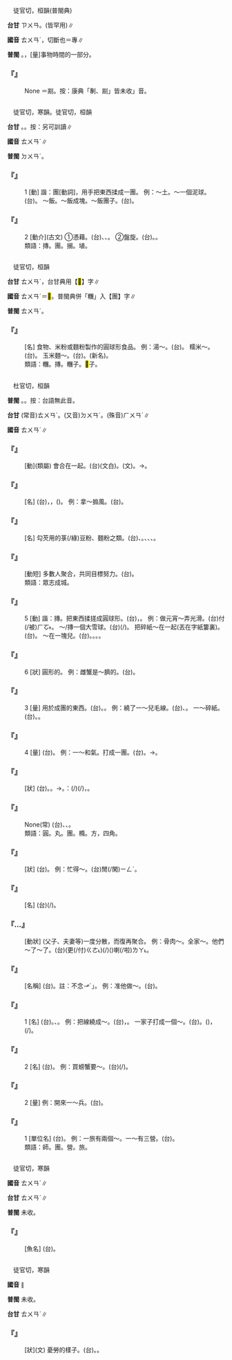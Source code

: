 
=={{ruby|剸|ㄊㄨㄢˊ}}==

　徒官切，桓韻(普閩典)

'''台甘''' <rt>ㄗㄨㄢ</rt>{{ruby|，|ㄗㄨㄢˋ}}。(皆罕用)∥

'''國音''' <rt>ㄊㄨㄢˊ</rt>，切斷也{{ruby|。|ㄓㄨㄢ}}＝專∥

'''普閩''' {{ruby|(文)|ㄉㄨㄢˊ}}。{{ruby|(白)|ㄉㆭˊ}}，[量]事物時間的一部分。

    

==='''『{{ruby|剸|ㄊㄨㄢˊ}}』'''===
: None ＝剬。按：康典「剸、剬」皆未收{{ruby|「|ㄊㄨㄢˊ}}」音。
    

=={{ruby|摶|ㄊㄨㄢˊ}}==

　徒官切，寒韻。徒官切，桓韻

'''台甘''' {{ruby|(文)|ㄊㄨㄢˊ}}。{{ruby|(語)|ㄑㄧㆤㆶ ͘}}{{ruby|、|ㄑㄧㄠ}}{{ruby|、|ㄑㄧㆦㆶ ͘}}。按：另可訓讀{{ruby|：|ㆢㄧㆦㆶ ͘}}{{ruby|/|ㄉㄧㆦㆶ ͘}}∥

'''國音''' <rt>ㄊㄨㄢˊ</rt>{{ruby|。|ㄊㄨㄢˇ}}∥

'''普閩''' <rt>ㄉㄨㄢˊ</rt>。

    

==='''『{{ruby|摶|ㄊㄨㄢˊ}}』'''===
:1  [動] 諧：團[動詞]，用手把東西揉成一團。 例：～土。～一個泥球。(台){{ruby|搦|ㄌㄧㆦㆶ ͘}}{{ruby|/|ㆢㄧㆦㆶ ͘}}{{ruby|塗|ㄊㆦˊ}}{{ruby|丸|ㄨㄢˊ}}。 ～飯。～飯成塊。～飯團子。(台){{ruby|擲|ㄉㆪ˫}}{{ruby|/|ㄉㆥ˫}}{{ruby|飯|ㄅㆭ˫}}{{ruby|丸|ㄨㄢˊ}}。
    

==='''『{{ruby|摶|ㄊㄨㄢˊ}}』'''===
:2  [動介](古文) ①憑藉。(台){{ruby|借|ㄐㄧㄜㆷ}}、{{ruby|依|ㄧ}}{{ruby|倚|ㄨㄚˋ}}、{{ruby|倚|ㄨㄚˋ}}{{ruby|靠|ㄎㄜ˪}}。 ②盤旋。(台){{ruby|排|ㄅㄞˊ}}{{ruby|徊|ㄏㄨㆤˊ}}。{{ruby|踅|ㄙㆤㆷ ͘}}{{ruby|來|ㄌㄞˊ}}{{ruby|踅|ㄙㆤㆷ ͘}}{{ruby|去|ㄎㄧ˪}}。
:類語：摶。團。搦。埴。
:
    

=={{ruby|糰|ㄊㄨㄢˊ}}==

　徒官切，桓韻

'''台甘''' <rt>ㄊㄨㄢˊ</rt>，台甘典用【<mark>&#xf9845;</mark>】字∥

'''國音''' <rt>ㄊㄨㄢˊ</rt>＝<mark>&#xf9845;</mark>。普閩典併「糰」入【團】字∥

'''普閩''' <rt>ㄊㄨㄢˊ</rt>。

    

==='''『{{ruby|糰|ㄊㄨㄢˊ}}{{ruby|子|·ㄗˇ}}』'''===
: [名] 食物、米粉或麵粉製作的圓球形食品。 例：湯～。(台){{ruby|圓|ㆪˊ}}{{ruby|仔|ㄚ}}。 糯米～。(台){{ruby|<mark>&#xf98c2;</mark>|ㄗㄨㆵ}}{{ruby|米|ㆠㄧˋ}}{{ruby|圓|ㆪˊ}}。 玉米麵～。(台){{ruby|蕃|ㄏㄨㄢ}}{{ruby|麥|ㆠㆤㆷ ͘}}{{ruby|麵|ㄇㄧ˫}}{{ruby|粉|ㄏㄨㄣˋ}}{{ruby|圓|ㆪˊ}}。(新名)。
:類語：糰。摶。糰子。<mark>&#xffc77;</mark>子。
:
    

=={{ruby|團|ㄊㄨㄢˊ}}==

　杜官切，桓韻

'''普閩''' {{ruby|(文)|ㄊㄨㄢˊ}}。{{ruby|(白)|ㄊㆭˊ}}。按：台語無此音。

'''台甘''' (常音)<rt>ㄊㄨㄢˊ</rt>。(又音)<rt>ㄉㄨㄢˊ</rt>。(殊音)<rt>ㄏㄨㄢˊ</rt>{{ruby|。|ㄋㆭˊ}}∥

'''國音''' <rt>ㄊㄨㄢˊ</rt>∥

    

==='''『{{ruby|團|ㄊㄨㄢˊ}}{{ruby|聚|ㄐㄩˋ}}』'''===
: [動](類屬) 會合在一起。(台){{ruby|團|ㄊㄨㄢˊ}}{{ruby|聚|ㄗㄨ˫}}(文白)。{{ruby|聚|ㄗㄨ˫}}{{ruby|/|ㄐㄧ˫}}{{ruby|首|ㄒㄧㄨˋ}}(文)。→{{ruby|為|ㄨㄧ˫}}{{ruby|著|ㄉㄧㄜㆷ ͘}}{{ruby|懇|ㄎㄨㄣˋ}}{{ruby|親|ㄑㄧㄣ}}{{ruby|而|ㄌㄧˊ}}{{ruby|/|ㆢㄧˊ}}{{ruby|集|ㄐㄧㆴ ͘}}{{ruby|合|ㄏㄚㆴ ͘}}。
    

==='''『{{ruby|團|ㄊㄨㄢˊ}}{{ruby|扇|ㄕㄢˋ}}』'''===
: [名] (台){{ruby|圓|ㆪˊ}}{{ruby|形|ㄏㄧㄥˊ}}，{{ruby|有|ㄨ˫}}{{ruby|鉛|ㄧㄢˊ}}{{ruby|線|ㄙㄨㆩ˪}}{{ruby|框|ㄎㄧㄥ}}，{{ruby|<mark>&#xffcb9;</mark>|ㄍㄧㄥ}}{{ruby|綢|ㄉㄧㄨˊ}}{{ruby|仔|ㄚ}}{{ruby|布|ㄅㆦ˪}}{{ruby|做|ㄗㄨㆤ˪}}{{ruby|/|ㄗㄜ˪}}{{ruby|成|ㄒㄧㄥˊ}}{{ruby|丌|ㆤ}}({{ruby|葵|ㄎㄨㆤˊ}}){{ruby|扇|ㄒㆪ˪}}。 例：拿～搧風。(台){{ruby|<mark>&#xffb58;</mark>|ㆣㄧㄚㆷ}}{{ruby|圓|ㆪˊ}}{{ruby|扇|ㄒㆪ˪}}{{ruby|<mark>&#xffbcf;</mark>|ㄧㄚㆵ ͘}}{{ruby|風|ㄏㆲ}}{{ruby|/|ㄏㄨㄤ}}。
    

==='''『{{ruby|團|ㄊㄨㄢˊ}}{{ruby|粉|ㄈㄣˇ}}』'''===
: [名] 勾芡用的菉(/綠)豆粉、麵粉之類。(台){{ruby|做|ㄗㄨㆤ˪}}{{ruby|/|ㄗㄜ˪}}{{ruby|菜|ㄘㄞ˪}}{{ruby|時|ㄒㄧˊ}}{{ruby|牽|ㄎㄧㄢ˪}}{{ruby|粉|ㄏㄨㄣˋ}}{{ruby|用|ㄧㄥ˫}}{{ruby|/|ㄧㆲ˫}}{{ruby|丌|ㆤ}}{{ruby|綠|ㄌㄧㆤㆶ ͘}}{{ruby|豆|ㄉㄠ˫}}{{ruby|粉|ㄏㄨㄣˋ}}、{{ruby|麵|ㄇㄧ˫}}{{ruby|粉|ㄏㄨㄣˋ}}{{ruby|丌|ㆤ}}{{ruby|類|ㄌㄨㄧ˫}}。{{ruby|台|ㄉㄞˊ}}{{ruby|灣|ㄨㄢˊ}}{{ruby|亦|ㄧㄚㆷ ͘}}{{ruby|用|ㄧㄥ˫}}{{ruby|/|ㄧㆲ˫}}{{ruby|蕃|ㄏㄢ}}{{ruby|薯|ㄗㄨˊ}}{{ruby|/|ㄐㄧˊ}}{{ruby|粉|ㄏㄨㄣˋ}}、{{ruby|葛|ㄍㄨㄚㆷ}}{{ruby|粉|ㄏㄨㄣˋ}}、{{ruby|太|ㄊㄞ˪}}{{ruby|白|ㄅㄧㆤㆶ ͘}}{{ruby|粉|ㄏㄨㄣˋ}}、{{ruby|藕|ㄫㄠ˫}}{{ruby|粉|ㄏㄨㄣˋ}}。
    

==='''『{{ruby|團|ㄊㄨㄢˊ}}{{ruby|結|ㄐㄧㄝˊ}}』'''===
: [動短] 多數人聚合，{{ruby|為|ㄨㄟˋ}}共同目標努力。(台){{ruby|團|ㄊㄨㄢˊ}}{{ruby|結|ㄍㄧㄚㆵ}}。
:類語：眾志成城。
:
    

==='''『{{ruby|團|ㄊㄨㄢˊ}}』'''===
:5  [動] 諧：摶。把東西揉搓成圓球形。(台){{ruby|搓|ㄙㄜ}}{{ruby|圓|ㆪˊ}}，{{ruby|搦|ㄌㄧㆦㆶ ͘}}{{ruby|/|ㆢㄧㆦㆶ ͘}}{{ruby|圓|ㆪˊ}}{{ruby|圓|ㆪˊ}}。 例：做元宵～弄光滑。(台){{ruby|搓|ㄙㄜ}}{{ruby|圓|ㆪˊ}}{{ruby|仔|ㄚ}}{{ruby|搓|ㄙㄜ}}付(/被)<rt>ㄏㆦ˫</rt>{{ruby|<mark>&#xffa56;</mark>|ㄍㄧㆬ}}{{ruby|滑|ㄍㄨㆵ ͘}}。 ～/摶一個大雪球。(台){{ruby|摻|ㄑㄧㄠ}}(/{{ruby|摶|ㄑㄧㆦㆶ ͘}}){{ruby|一|ㄐㄧㆵ ͘}}{{ruby|粒|ㄌㄧㄚㆴ ͘}}{{ruby|大|ㄉㄨㄚ˫}}{{ruby|粒|ㄌㄧㄚㆴ ͘}}{{ruby|雪|ㄙㆤㆷ}}{{ruby|球|ㄍㄧㄨˊ}}。 把碎紙～在一起(丟在字紙簍裏)。(台){{ruby|將|ㄐㄧㆲ}}{{ruby|破|ㄆㄨㄚ˪}}{{ruby|紙|ㄗㄨㄚˋ}}{{ruby|搦|ㄌㄧㆦㆶ ͘}}{{ruby|/|ㆢㄧㆦㆶ ͘}}{{ruby|歸|ㄍㄨㄧ}}{{ruby|丸|ㄨㄢˊ}}。 ～在一塊兒。(台){{ruby|結|ㄍㄧㄚㆵ}}{{ruby|做|ㄗㄨㆤ˪}}{{ruby|/|ㄗㄜ˪}}{{ruby|一|ㄐㄧㆵ ͘}}{{ruby|塊|ㄉㆤ˪}}。{{ruby|結|ㄍㄚㆵ}}{{ruby|毬|ㄍㄧㄨˊ}}。{{ruby|結|ㄍㄧㄚㆵ}}{{ruby|歸|ㄍㄨㄧ}}{{ruby|堆|ㄉㄨㄧ}}。{{ruby|扑|ㄆㄚㆷ}}{{ruby|結|ㄍㄚㆵ}}{{ruby|球|ㄍㄧㄨˊ}}。
    

==='''『{{ruby|團|ㄊㄨㄢˊ}}』'''===
:6  [狀] 圓形的。 例：雌蟹是～臍的。(台){{ruby|蟳|ㄐㄧㆬˊ}}{{ruby|母|ㆠㄨˋ}}{{ruby|/|ㆠㄜˋ}}{{ruby|丌|ㆤ}}{{ruby|肚|ㄉㆦ˫}}{{ruby|臍|ㄗㄞˊ}}{{ruby|圓|ㆪˊ}}{{ruby|圓|ㆪˊ}}。
    

==='''『{{ruby|團|ㄊㄨㄢˊ}}』'''===
:3  [量] 用於成團的東西。(台){{ruby|毬|ㄍㄧㄨˊ}}。{{ruby|丸|ㄨㄢˊ}}。 例：繞了一～兒毛線。(台){{ruby|纏|ㄉㆪˊ}}{{ruby|一|ㄐㄧㆵ ͘}}{{ruby|毬|ㄍㄧㄨˊ}}{{ruby|凸|ㄆㆲ˪}}{{ruby|紗|ㄙㆤ}}、{{ruby|線|ㄙㄨㆩ˪}}。 一～碎紙。(台){{ruby|一|ㄐㄧㆵ ͘}}{{ruby|丸|ㄨㄢˊ}}{{ruby|紙|ㄗㄨㄚˋ}}。{{ruby|搦|ㄌㄧㆦㆶ ͘}}{{ruby|/|ㆢㄧㆦㆶ ͘}}{{ruby|歸|ㄍㄨㄧ}}{{ruby|丸|ㄨㄢˊ}}{{ruby|丌|ㆤ}}{{ruby|紙|ㄗㄨㄚˋ}}。
    

==='''『{{ruby|團|ㄊㄨㄢˊ}}』'''===
:4  [量] (台){{ruby|混|ㄏㄨㄣ˫}}{{ruby|然|ㆢㄧㄢˊ}}{{ruby|/|ㄌㄧㄢˊ}}{{ruby|丌|ㆤ}}{{ruby|一|ㄐㄧㆵ ͘}}{{ruby|體|ㄊㄨㆤˋ}}{{ruby|/|ㄊㆤˋ}}。 例：一～和氣。打成一團。(台){{ruby|撲|ㄆㄚㆷ}}{{ruby|做|ㄗㄨㆤ˪}}{{ruby|/|ㄗㄜ˪}}{{ruby|一|ㄐㄧㆵ ͘}}{{ruby|毬|ㄍㄧㄨˊ}}。→{{ruby|團|ㄊㄨㄢˊ}}{{ruby|結|ㄍㄧㄚㆵ}}{{ruby|起|·ㄎㄧˋ}}{{ruby|來|·ㄌㄞˊ}}。
    

==='''『{{ruby|一|ㄧˋ}}{{ruby|團|ㄊㄨㄢˊ}}{{ruby|糟|ㄗㄠ}}』'''===
: [狀] (台){{ruby|爛|ㄋㄨㄚ˫}}{{ruby|糊|ㄍㆦˊ}}{{ruby|糊|ㄍㆦˊ}}。{{ruby|熔|ㄧㆫˊ}}{{ruby|/|ㄧㆧˊ}}{{ruby|糊|ㄍㆦˊ}}。→{{ruby|糊|ㄍㆦ˪}}{{ruby|糊|ㄍㆦ˪}}。{{ruby|比|ㄅㄧˋ}}{{ruby|喻|ㆡㄨ˫}}{{ruby|/|ㄌㄨ˫}}：{{ruby|載|ㄉㄞ˫}}(/{{ruby|戴|ㄉㄞ˪}}){{ruby|事|ㄐㄧ˪}}(/{{ruby|事|ㄉㄞ˫}}{{ruby|情|ㄐㄧ˪}}){{ruby|做|ㄗㄨㆤ˪}}{{ruby|/|ㄗㄜ˪}}{{ruby|了|ㄌㄧㄠˋ}}{{ruby|無|ㆠㄜˊ}}{{ruby|好|ㄏㄜˋ}}{{ruby|勢|ㄙㆤ˪}}，{{ruby|茹|ㆡㄨ˫}}{{ruby|/|ㄌㄨˊ}}{{ruby|<mark>&#xf99df;</mark>|ㄍㄚ˪}}{{ruby|<mark>&#xf99df;</mark>|ㄍㄚ˪}}。
    

==='''『{{ruby|一|ㄧˋ}}{{ruby|團|ㄊㄨㄢˊ}}{{ruby|和|ㄏㄜˊ}}{{ruby|氣|ㄑㄧˋ}}』'''===
: None(常) (台){{ruby|大|ㄉㄞ˫}}{{ruby|家|ㄍㆤ}}{{ruby|攏|ㄌㆲˋ}}{{ruby|真|ㄐㄧㄣ}}{{ruby|相|ㄒㄧㆲ}}{{ruby|好|ㄏㄜˋ}}{{ruby|相|ㄒㄧㄜ}}{{ruby|/|ㄙㆩ}}{{ruby|讓|ㄋㄧㆦ˫}}{{ruby|/|ㄋㄧㄨ˫}}、{{ruby|和|ㄏㄜˊ}}{{ruby|好|ㄏㄜˋ}}、{{ruby|和|ㄏㄜˊ}}{{ruby|藹|ㄞˋ}}。
:類語：圓。丸。團。橢。方，四角。
:
    

==='''『{{ruby|團|ㄊㄨㄢˊ}}{{ruby|團|ㄊㄨㄢˊ}}{{ruby|轉|ㄓㄨㄢˇ}}』'''===
: [狀] (台){{ruby|踅|ㄙㆤㆷ ͘}}{{ruby|圈|ㄎㆦ}}{{ruby|輪|ㄌㄧㄣ}}。 例：忙得～。(台){{ruby|無|ㆠㄜˊ}}閒(/閑)<rt>ㄧㄥˊ</rt>{{ruby|到|ㄍㄚㆷ}}{{ruby|拋|ㄆㄚ}}{{ruby|車|ㄑㄧㄚ}}{{ruby|輪|ㄌㄧㄣ˪}}{{ruby|/|ㄌㄧㄣ}}。
    

==='''『{{ruby|菜|ㄘㄞˋ}}{{ruby|團|ㄊㄨㄢˊ}}{{ruby|子|·ㄗˇ}}』'''===
: [名] (台){{ruby|菜|ㄘㄞ˪}}{{ruby|球|ㄍㄧㄨˊ}}(/{{ruby|丸|ㄨㄢˊ}})。
    

==='''『{{ruby|團|ㄊㄨㄢˊ}}…{{ruby|圓|ㄩㄢˊ}}』'''===
: [動狀] (父子、夫妻等)一度分散，而復再聚合。 例：骨肉～。全家～。他們～了～了。(台){{ruby|<mark>&#xffad9;</mark>|ㄧㄣ}}({{ruby|離|ㄌㄧ˫}}{{ruby|別|ㄅㄧㄚㆵ ͘}}{{ruby|真|ㄐㄧㄣ}}{{ruby|久|ㄍㄨˋ}}{{ruby|現|ㄏㄧㄢ˫}}{{ruby|在|ㄗㄞ˫}}{{ruby|重|ㄉㄧㆲˊ}}{{ruby|新|ㄒㄧㄣ}}更(/付)<rt>ㄍㄜ˪</rt>{{ruby|/|ㄍㄜㆷ}}{{ruby|再|ㄗㄞ˪}}){{ruby|團|ㄊㄨㄢˊ}}{{ruby|圓|ㆪˊ}}(/{{ruby|歸|ㄍㄨㄧ}}{{ruby|家|ㄍㄚ}})({{ruby|合|ㄍㄚㆴ}}{{ruby|做|ㄗㄨㆤ˪}}{{ruby|/|ㄗㄜ˪}}{{ruby|夥|ㄏㆤˋ}}{{ruby|/|ㄏㄨㆤˋ}})喇(/啦)<rt>ㄌㄚ˪</rt>。
    

==='''『{{ruby|團|ㄊㄨㄢˊ}}{{ruby|員|ㄩㄢˊ}}』'''===
: [名稱] (台){{ruby|團|ㄊㄨㄢˊ}}{{ruby|員|ㄨㄢˊ}}。註：不念{{ruby|「|ㄊㄨㄢˊ}}<rt>ㆪˊ</rt>」。 例：准他做～。(台){{ruby|准|ㄗㄨㄣˋ}}{{ruby|伊|ㄧ}}{{ruby|做|ㄗㄨㆤ˪}}{{ruby|/|ㄗㄜ˪}}{{ruby|團|ㄊㄨㄢˊ}}{{ruby|員|ㄨㄢˊ}}。
    

==='''『{{ruby|團|ㄊㄨㄢˊ}}{{ruby|兒|ㄦ}}』'''===
:1  [名] (台){{ruby|纏|ㄉㆪˊ}}{{ruby|或|ㄧㄚㆷ ͘}}{{ruby|是|ㄒㄧ˫}}{{ruby|合|ㄏㄚㆴ ͘}}{{ruby|起|·ㄎㄧˋ}}{{ruby|來|·ㄌㄞˊ}}{{ruby|丌|ㆤ}}{{ruby|圓|ㆪˊ}}{{ruby|形|ㄏㄧㄥˊ}}{{ruby|丌|ㆤ}}{{ruby|物|ㄇㄧㆷ ͘}}{{ruby|/|ㄇㆭㆷ ͘}}。{{ruby|歸|ㄍㄨㄧ}}{{ruby|丸|ㄨㄢˊ}}、{{ruby|歸|ㄍㄨㄧ}}{{ruby|毬|ㄍㄧㄨˊ}}。 例：把線繞成～。(台){{ruby|將|ㄐㄧㆲ}}{{ruby|長|ㄉㆭˊ}}{{ruby|長|ㄉㆭˊ}}{{ruby|丌|ㆤ}}{{ruby|線|ㄙㄨㆩ˪}}，{{ruby|纏|ㄉㆪˊ}}{{ruby|做|ㄗㄨㆤ˪}}{{ruby|/|ㄗㄜ˪}}{{ruby|歸|ㄍㄨㄧ}}{{ruby|粒|ㄌㄧㄚㆴ ͘}}{{ruby|圓|ㆪˊ}}{{ruby|圓|ㆪˊ}}{{ruby|丌|ㆤ}}{{ruby|球|ㄍㄧㄨˊ}}{{ruby|形|ㄏㄧㄥˊ}}。 一家子打成一個～。(台){{ruby|歸|ㄍㄨㄧ}}{{ruby|家|ㄍㆤ}}{{ruby|夥|ㄏㄨㆤˋ}}{{ruby|/|ㄏㆤˋ}}{{ruby|人|ㄌㄤˊ}}{{ruby|扑|ㄆㄚㆷ}}{{ruby|扑|ㄆㄚㆷ}}{{ruby|做|ㄗㄨㆤ˪}}{{ruby|/|ㄗㄜ˪}}{{ruby|一|ㄐㄧㆵ ͘}}{{ruby|毬|ㄍㄧㄨˊ}}。({{ruby|<mark>&#xffb4f;</mark>|ㄊㄠˋ}}{{ruby|<mark>&#xffa45;</mark>|ㆠㆤ˫}}{{ruby|/|ㆠㄨㆤ˫}}{{ruby|開|ㄎㄨㄧ}})，{{ruby|絞|ㄍㄚˋ}}(/{{ruby|扑|ㄆㄚㆷ}}){{ruby|結|ㄍㄚㆵ}}{{ruby|毬|ㄍㄧㄨˊ}}。
    

==='''『{{ruby|團|ㄊㄨㄢˊ}}{{ruby|兒|ㄦ}}』'''===
:2  [名] (台){{ruby|母|ㆠㄨˋ}}{{ruby|/|ㆠㄜˋ}}{{ruby|丌|ㆤ}}{{ruby|蟳|ㄐㄧㆬˊ}}。 例：買螃蟹要～。(台){{ruby|<mark>&#xffa49;</mark>|ㆠㆤㆷ}}{{ruby|/|ㆠㄨㆤㆷ}}{{ruby|買|ㆠㄨㆤˋ}}{{ruby|/|ㆠㆤˋ}}{{ruby|毛|ㄇㆦ}}{{ruby|蟹|ㄏㆤ˫}}(/{{ruby|蟳|ㄐㄧㆬˊ}}{{ruby|仔|ㄚ}}){{ruby|著|ㄉㄧㄜㆷ ͘}}{{ruby|愛|ㄞ˪}}{{ruby|買|ㆠㄨㆤˋ}}{{ruby|/|ㆠㆤˋ}}{{ruby|母|ㆠㄨˋ}}{{ruby|/|ㆠㄜˋ}}{{ruby|丌|ㆤ}}。
    

==='''『{{ruby|團|ㄊㄨㄢˊ}}』'''===
:2  [量] 例：開來一～兵。(台){{ruby|調|ㄉㄧㄠ˪}}{{ruby|一|ㄐㄧㆵ ͘}}{{ruby|隊|ㄉㄨㄧ˪}}{{ruby|兵|ㄅㄧㄥ}}{{ruby|來|ㄌㄞˊ}}。
    

==='''『{{ruby|團|ㄊㄨㄢˊ}}』'''===
:1  [單位名] (台){{ruby|軍|ㄍㄨㄣ}}{{ruby|營|ㄧㆩˊ}}{{ruby|營|ㄧㄥˊ}}{{ruby|制|ㄗㆤ˪}}。 例：一旅有兩個～。一～有三營。(台){{ruby|一|ㄐㄧㆵ ͘}}{{ruby|旅|ㄌㄨˋ}}{{ruby|/|ㄌㄧˋ}}{{ruby|有|ㄨ˫}}{{ruby|兩|ㄋㆭ˫}}{{ruby|個|ㆤˊ}}{{ruby|團|ㄊㄨㄢˊ}}。
:類語：師。團。營。旅。
:
    

=={{ruby|鱄|ㄊㄨㄢˊ}}==

　徒官切，寒韻

'''國音''' <rt>ㄊㄨㄢˊ</rt>∥

'''台甘''' <rt>ㄊㄨㄢˊ</rt>{{ruby|、|ㄗㄨㄢ}}∥

'''普閩''' 未收。

    

==='''『{{ruby|鱄|ㄊㄨㄢˊ}}』'''===
: [魚名] (台){{ruby|傳|ㄊㄨㄢˊ}}{{ruby|說|ㄙㄨㄚㆵ}}{{ruby|/|ㄙㄨㆤ˪}}{{ruby|上|ㄒㄧㆲ˫}}{{ruby|丌|ㆤ}}{{ruby|魚|ㄏㄧˊ}}{{ruby|/|ㄏㄨˊ}}。
    

=={{ruby|慱|ㄊㄨㄢˊ}}==

　徒官切，寒韻

'''國音''' {{ruby|(文)|ㄊㄨㄢˊ}}∥

'''普閩''' 未收。

'''台甘''' <rt>ㄊㄨㄢˊ</rt>∥

    

==='''『{{ruby|慱|ㄊㄨㄢˊ}}{{ruby|慱|ㄊㄨㄢˊ}}』'''===
: [狀](文) 憂勞的樣子。(台){{ruby|憂|ㄧㄨ}}{{ruby|悶|ㆠㄨㄣ˫}}。{{ruby|勞|ㄌㄜˊ}}{{ruby|苦|ㄎㆦˋ}}{{ruby|丌|ㆤ}}{{ruby|款|ㄎㄨㄢˋ}}。
    
